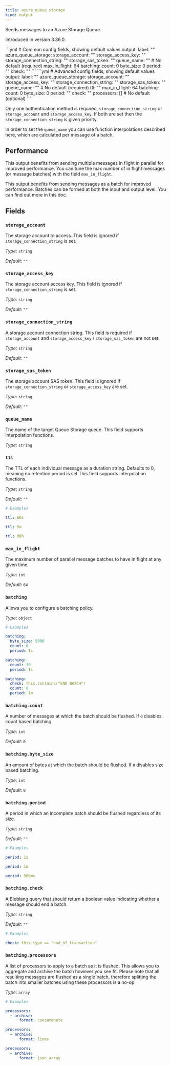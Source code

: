 ```yaml
---
title: azure_queue_storage
kind: output
---
```


Sends messages to an Azure Storage Queue.

Introduced in version 3.36.0.


<Tabs>
<TabItem label="Common">
```yml
# Common config fields, showing default values
output:
  label: ""
  azure_queue_storage:
    storage_account: ""
    storage_access_key: ""
    storage_connection_string: ""
    storage_sas_token: ""
    queue_name: "" # No default (required)
    max_in_flight: 64
    batching:
      count: 0
      byte_size: 0
      period: ""
      check: ""
```
</TabItem>
<TabItem label="Advanced">
```yml
# Advanced config fields, showing default values
output:
  label: ""
  azure_queue_storage:
    storage_account: ""
    storage_access_key: ""
    storage_connection_string: ""
    storage_sas_token: ""
    queue_name: "" # No default (required)
    ttl: ""
    max_in_flight: 64
    batching:
      count: 0
      byte_size: 0
      period: ""
      check: ""
      processors: [] # No default (optional)
```
</TabItem>
</Tabs>

Only one authentication method is required, `storage_connection_string` or `storage_account` and `storage_access_key`. If both are set then the `storage_connection_string` is given priority.

In order to set the `queue_name` you can use function interpolations described here, which are calculated per message of a batch.

## Performance

This output benefits from sending multiple messages in flight in parallel for improved performance. You can tune the max number of in flight messages (or message batches) with the field `max_in_flight`.

This output benefits from sending messages as a batch for improved performance. Batches can be formed at both the input and output level. You can find out more in this doc.

## Fields

### `storage_account`

The storage account to access. This field is ignored if `storage_connection_string` is set.


*Type*: `string`

*Default*: `""`

### `storage_access_key`

The storage account access key. This field is ignored if `storage_connection_string` is set.


*Type*: `string`

*Default*: `""`

### `storage_connection_string`

A storage account connection string. This field is required if `storage_account` and `storage_access_key` / `storage_sas_token` are not set.


*Type*: `string`

*Default*: `""`

### `storage_sas_token`

The storage account SAS token. This field is ignored if `storage_connection_string` or `storage_access_key` are set.


*Type*: `string`

*Default*: `""`

### `queue_name`

The name of the target Queue Storage queue.
This field supports interpolation functions.


*Type*: `string`


### `ttl`

The TTL of each individual message as a duration string. Defaults to 0, meaning no retention period is set
This field supports interpolation functions.


*Type*: `string`

*Default*: `""`

```yml
# Examples

ttl: 60s

ttl: 5m

ttl: 36h
```

### `max_in_flight`

The maximum number of parallel message batches to have in flight at any given time.


*Type*: `int`

*Default*: `64`

### `batching`

Allows you to configure a batching policy.


*Type*: `object`


```yml
# Examples

batching:
  byte_size: 5000
  count: 0
  period: 1s

batching:
  count: 10
  period: 1s

batching:
  check: this.contains("END BATCH")
  count: 0
  period: 1m
```

### `batching.count`

A number of messages at which the batch should be flushed. If `0` disables count based batching.


*Type*: `int`

*Default*: `0`

### `batching.byte_size`

An amount of bytes at which the batch should be flushed. If `0` disables size based batching.


*Type*: `int`

*Default*: `0`

### `batching.period`

A period in which an incomplete batch should be flushed regardless of its size.


*Type*: `string`

*Default*: `""`

```yml
# Examples

period: 1s

period: 1m

period: 500ms
```

### `batching.check`

A Bloblang query that should return a boolean value indicating whether a message should end a batch.


*Type*: `string`

*Default*: `""`

```yml
# Examples

check: this.type == "end_of_transaction"
```

### `batching.processors`

A list of processors to apply to a batch as it is flushed. This allows you to aggregate and archive the batch however you see fit. Please note that all resulting messages are flushed as a single batch, therefore splitting the batch into smaller batches using these processors is a no-op.


*Type*: `array`


```yml
# Examples

processors:
  - archive:
      format: concatenate

processors:
  - archive:
      format: lines

processors:
  - archive:
      format: json_array
```



